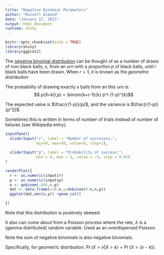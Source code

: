 ```yaml
---
title: "Negative Binomial Parameters"
author: "Russell Almond"
date: "January 17, 2023"
output: html_document
runtime: shiny
---
```


```r
knitr::opts_chunk$set(echo = TRUE)
library(shiny)
library(ggplot2)
```

The [negative binomial distribution](https://en.wikipedia.org/wiki/Negative_binomial_distribution) can be thought of as a number of draws of non-black balls, $x$, from an urn with a proportion $p$ of black balls, until $r$ black balls have been drawn.  When $r=1$, it is known as the _geometric distribution_

The probability of drawing exactly $x$ balls from an this urn is: $$ p(X=k|r,p) = \binom{k+r-1}{k} p^r (1-p)^{k}$$

The expected value is $\frac{r(1-p)}{p}$, and the variance is $\frac{r(1-p)}{p^2}$.

Sometimes this is written in terms of number of trials instead of number of failures (see Wikipedia entry).


```r
inputPanel(
  sliderInput("r", label = "Number of successes:",
              min=0, max=50, value=5, step=1),
  
  sliderInput("p", label = "Probability of success:",
              min = 0, max = 1, value = .5, step = 0.01)
)

renderPlot({
  r <- as.numeric(input$r)
  p <- as.numeric(input$p)
  n <- qnbinom(.995,r,p)
  dat <- data.frame(x=0:n,y=dnbinom(0:n,n,p))
  ggplot(dat,aes(x,y)) +geom_col()  

})
```

Note that this distribution is positively skewed.

It also can come about from a Poisson process where the rate, $\lambda$ is a (gamma distributed) random variable.  Used as an overdispersed Poisson.


Note the sum of negative binomials is also negative binomials.

Specifically, for geometric distribution:  $\Pr( X>n | X>k) = \Pr(X > (n-k))$.

